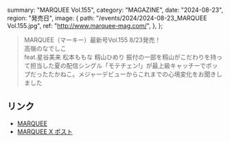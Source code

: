   summary: "MARQUEE Vol.155",
  category: "MAGAZINE",
  date: "2024-08-23",
  region: "発売日",
  image: {
    path: "/events/2024/2024-08-23_MARQUEE Vol.155.jpg",
    ref: "http://www.marquee-mag.com/",
  },
};


> MARQUEE（マーキー）最新号Vol.155 8/23発売！<br/>
> 高嶺のなでしこ<br/>
> feat.星谷美来 松本ももな 籾山ひめり 振付の一部を籾山がこだわりを持って担当した夏の配信シングル「モテチェン!」が最上級キャッチーでポップだったたかねこ。メジャーデビューからこれまでの心境変化をお聞きしました

## リンク

* [MARQUEE](http://www.marquee-mag.com/)
* [MARQUEE X ポスト](https://x.com/MARQUEE_info/status/1821039376912281941)
